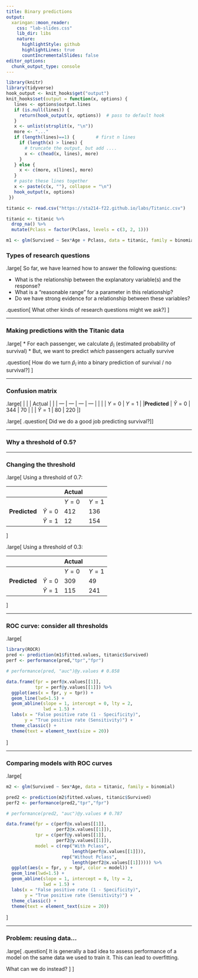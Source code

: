 ```yaml
---
title: Binary predictions
output:
  xaringan::moon_reader:
    css: "lab-slides.css"
    lib_dir: libs
    nature:
      highlightStyle: github
      highlightLines: true
      countIncrementalSlides: false
editor_options: 
  chunk_output_type: console
---
```


```r
library(knitr)
library(tidyverse)
hook_output <- knit_hooks$get("output")
knit_hooks$set(output = function(x, options) {
   lines <- options$output.lines
   if (is.null(lines)) {
     return(hook_output(x, options))  # pass to default hook
   }
   x <- unlist(strsplit(x, "\n"))
   more <- "..."
   if (length(lines)==1) {        # first n lines
     if (length(x) > lines) {
       # truncate the output, but add ....
       x <- c(head(x, lines), more)
     }
   } else {
     x <- c(more, x[lines], more)
   }
   # paste these lines together
   x <- paste(c(x, ""), collapse = "\n")
   hook_output(x, options)
 })

titanic <- read.csv("https://sta214-f22.github.io/labs/Titanic.csv")

titanic <- titanic %>%
  drop_na() %>%
  mutate(Pclass = factor(Pclass, levels = c(3, 2, 1)))

m1 <- glm(Survived ~ Sex*Age + Pclass, data = titanic, family = binomial)
```

### Types of research questions

.large[
So far, we have learned how to answer the following questions:

* What is the relationship between the explanatory variable(s) and the response?
* What is a "reasonable range" for a parameter in this relationship?
* Do we have strong evidence for a relationship between these variables?

.question[
What other kinds of research questions might we ask?
]
]

---

### Making predictions with the Titanic data

.large[
* For each passenger, we calculate $\widehat{p}_i$ (estimated probability of survival)
* But, we want to predict *which* passengers actually survive

.question[
How do we turn $\widehat{p}_i$ into a binary prediction of survival / no survival?
]
]

---

### Confusion matrix

.large[
| | | Actual | |
| --- | --- | --- | --- |
| | | $Y = 0$ | $Y = 1$ |
|**Predicted** | $\widehat{Y} = 0$ | 344 | 70 |
| | $\widehat{Y} = 1$ | 80 | 220 |
]

.large[
.question[
Did we do a good job predicting survival?
]
]

---

### Why a threshold of 0.5?

---

### Changing the threshold

.large[
Using a threshold of 0.7:

| | | Actual | |
| --- | --- | --- | --- |
| | | $Y = 0$ | $Y = 1$ |
|**Predicted** | $\widehat{Y} = 0$ | 412 | 136 |
| | $\widehat{Y} = 1$ | 12 | 154 |
]

.large[
Using a threshold of 0.3:

| | | Actual | |
| --- | --- | --- | --- |
| | | $Y = 0$ | $Y = 1$ |
|**Predicted** | $\widehat{Y} = 0$ | 309 | 49 |
| | $\widehat{Y} = 1$ | 115 | 241 |
]

---

### ROC curve: consider all thresholds

.large[
```r
library(ROCR)
pred <- prediction(m1$fitted.values, titanic$Survived)
perf <- performance(pred,"tpr","fpr")

# performance(pred, "auc")@y.values # 0.858

data.frame(fpr = perf@x.values[[1]],
           tpr = perf@y.values[[1]]) %>%
  ggplot(aes(x = fpr, y = tpr)) +
  geom_line(lwd=1.5) +
  geom_abline(slope = 1, intercept = 0, lty = 2,
              lwd = 1.5) +
  labs(x = "False positive rate (1 - Specificity)",
       y = "True positive rate (Sensitivity)") +
  theme_classic() +
  theme(text = element_text(size = 20))
```
]

---

### Comparing models with ROC curves

.large[
```r
m2 <- glm(Survived ~ Sex*Age, data = titanic, family = binomial)

pred2 <- prediction(m2$fitted.values, titanic$Survived)
perf2 <- performance(pred2,"tpr","fpr")

# performance(pred2, "auc")@y.values # 0.787

data.frame(fpr = c(perf@x.values[[1]],
                   perf2@x.values[[1]]),
           tpr = c(perf@y.values[[1]],
                   perf2@y.values[[1]]),
           model = c(rep("With Pclass",
                         length(perf@x.values[[1]])),
                     rep("Without Pclass",
                         length(perf2@x.values[[1]])))) %>%
  ggplot(aes(x = fpr, y = tpr, color = model)) +
  geom_line(lwd=1.5) +
  geom_abline(slope = 1, intercept = 0, lty = 2,
              lwd = 1.5) +
  labs(x = "False positive rate (1 - Specificity)",
       y = "True positive rate (Sensitivity)") +
  theme_classic() +
  theme(text = element_text(size = 20))
```
]

---

### Problem: reusing data...

.large[
.question[
It is generally a bad idea to assess performance of a model on the same data we used to train it. This can lead to overfitting.

What can we do instead?
]
]